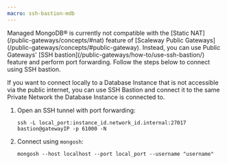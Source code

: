 ```yaml
---
macro: ssh-bastion-mdb
---
```


<Message type="note">
Managed MongoDB® is currently not compatible with the [Static NAT](/public-gateways/concepts/#nat) feature of [Scaleway Public Gateways](/public-gateways/concepts/#public-gateway). Instead, you can use Public Gateways' [SSH bastion](/public-gateways/how-to/use-ssh-bastion/) feature and perform port forwarding. Follow the steps below to connect using SSH bastion.
</Message>

If you want to connect locally to a Database Instance that is not accessible via the public internet, you can use SSH Bastion and connect it to the same Private Network the Database Instance is connected to.

1. Open an SSH tunnel with port forwarding:

    ```
    ssh -L local_port:instance_id.network_id.internal:27017 bastion@gatewayIP -p 61000 -N
    ```

2. Connect using `mongosh`:

    ```
    mongosh --host localhost --port local_port --username "username"
    ```